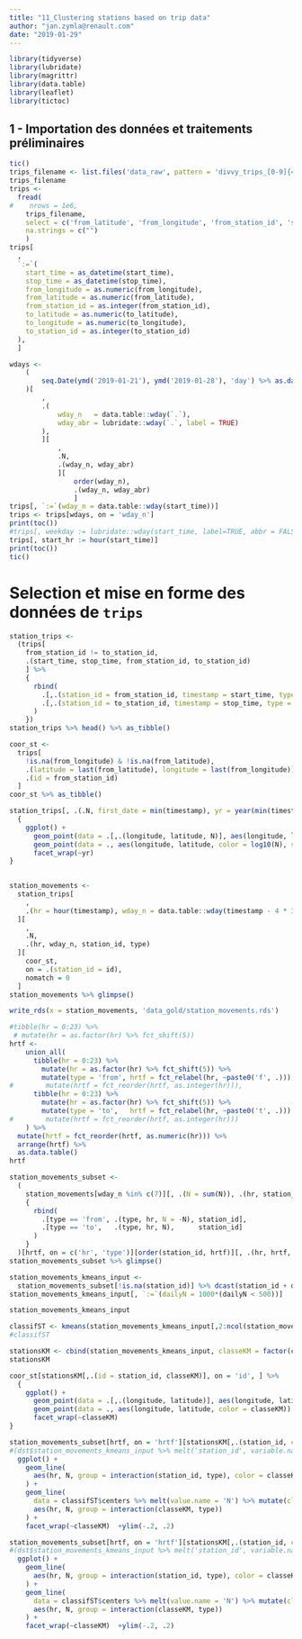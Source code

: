 ```yaml
---
title: "11_Clustering stations based on trip data"
author: "jan.zymla@renault.com"
date: "2019-01-29"
---
```


```r
library(tidyverse)
library(lubridate)
library(magrittr)
library(data.table)
library(leaflet)
library(tictoc)
```


## 1 - Importation des données et traitements préliminaires
```r
tic()
trips_filename <- list.files('data_raw', pattern = 'divvy_trips_[0-9]{4}(_[0-9]{2}){2}_.*\\.csv', full.names = TRUE) %>% max()
trips_filename
trips <- 
  fread(
#    nrows = 1e6,
    trips_filename, 
    select = c('from_latitude', 'from_longitude', 'from_station_id', 'start_time', 'stop_time', 'to_latitude', 'to_longitude', 'to_station_id'), 
    na.strings = c("")
    )
trips[
  , 
  `:=`(
    start_time = as_datetime(start_time),
    stop_time = as_datetime(stop_time),
    from_longitude = as.numeric(from_longitude),
    from_latitude = as.numeric(from_latitude),
    from_station_id = as.integer(from_station_id),
    to_latitude = as.numeric(to_latitude),
    to_longitude = as.numeric(to_longitude),
    to_station_id = as.integer(to_station_id)
  ), 
  ]

wdays <- 
    (
        seq.Date(ymd('2019-01-21'), ymd('2019-01-28'), 'day') %>% as.data.table()
    )[
        , 
        .(
            wday_n   = data.table::wday(`.`),
            wday_abr = lubridate::wday(`.`, label = TRUE)
        ),
        ][
            , 
            .N, 
            .(wday_n, wday_abr)
            ][
                order(wday_n), 
                .(wday_n, wday_abr)
                ]
trips[, `:=`(wday_n = data.table::wday(start_time))]
trips <- trips[wdays, on = 'wday_n']
print(toc())
#trips[, weekday := lubridate::wday(start_time, label=TRUE, abbr = FALSE)]
trips[, start_hr := hour(start_time)]
print(toc())
tic()
```


# Selection et mise en forme des données de `trips`
```r
station_trips <- 
  (trips[
    from_station_id != to_station_id,
    .(start_time, stop_time, from_station_id, to_station_id)
    ] %>% 
    { 
      rbind(
        .[,.(station_id = from_station_id, timestamp = start_time, type = 'from')],
        .[,.(station_id = to_station_id, timestamp = stop_time, type = 'to')]
      )
    })
station_trips %>% head() %>% as_tibble()
```
```r
coor_st <-
  trips[
    !is.na(from_longitude) & !is.na(from_latitude), 
    .(latitude = last(from_latitude), longitude = last(from_longitude)), 
    .(id = from_station_id)
  ]
coor_st %>% as_tibble()
```

```r
station_trips[, .(.N, first_date = min(timestamp), yr = year(min(timestamp))), .(id = station_id)][coor_st, on = 'id'] %>% 
  {
    ggplot() +
      geom_point(data = .[,.(longitude, latitude, N)], aes(longitude, latitude, size = log2(N)), colour = 'gray') +
      geom_point(data = ., aes(longitude, latitude, color = log10(N), size = (N))) +
      facet_wrap(~yr)
}
   
```
```r
station_movements <-
  station_trips[
    , 
    .(hr = hour(timestamp), wday_n = data.table::wday(timestamp - 4 * 3600), station_id, type)
  ][
    , 
    .N, 
    .(hr, wday_n, station_id, type)
  ][
    coor_st, 
    on = .(station_id = id), 
    nomatch = 0
  ]
station_movements %>% glimpse()
```
```r
write_rds(x = station_movements, 'data_gold/station_movements.rds')
```



```r
#tibble(hr = 0:23) %>% 
 # mutate(hr = as.factor(hr) %>% fct_shift(5)) 
hrtf <-
    union_all(
      tibble(hr = 0:23) %>% 
        mutate(hr = as.factor(hr) %>% fct_shift(5)) %>% 
        mutate(type = 'from', hrtf = fct_relabel(hr, ~paste0('f', .))), #%>% 
#        mutate(hrtf = fct_reorder(hrtf, as.integer(hr))),
      tibble(hr = 0:23) %>% 
        mutate(hr = as.factor(hr) %>% fct_shift(5)) %>%
        mutate(type = 'to',   hrtf = fct_relabel(hr, ~paste0('t', .))) #%>% 
#        mutate(hrtf = fct_reorder(hrtf, as.integer(hr)))
    ) %>%
  mutate(hrtf = fct_reorder(hrtf, as.numeric(hr))) %>% 
  arrange(hrtf) %>% 
  as.data.table()
hrtf
```



```r
station_movements_subset <- 
  (
    station_movements[wday_n %in% c(7)][, .(N = sum(N)), .(hr, station_id, type)] %>%
    { 
      rbind(
        .[type == 'from', .(type, hr, N = -N), station_id],
        .[type == 'to',   .(type, hr, N),      station_id]
      )
    }
  )[hrtf, on = c('hr', 'type')][order(station_id, hrtf)][, .(hr, hrtf, N, dailyN = sum(abs(N))), station_id][, .(N = N/dailyN, dailyN, station_id, hrtf)] 
station_movements_subset %>% glimpse()
```
```r
station_movements_kmeans_input <-
  station_movements_subset[!is.na(station_id)] %>% dcast(station_id + dailyN ~ hrtf, fill = 0, value.var = 'N')
station_movements_kmeans_input[, `:=`(dailyN = 1000*(dailyN < 500))]

station_movements_kmeans_input
```    
```r
classifST <- kmeans(station_movements_kmeans_input[,2:ncol(station_movements_kmeans_input)], centers = 12) 
#classifST
```
```r
stationsKM <- cbind(station_movements_kmeans_input, classeKM = factor(classifST$cluster))
stationsKM
```


```r
coor_st[stationsKM[,.(id = station_id, classeKM)], on = 'id', ] %>% 
  {
    ggplot() +
      geom_point(data = .[,.(longitude, latitude)], aes(longitude, latitude), colour = 'gray') +
      geom_point(data = ., aes(longitude, latitude, color = classeKM)) +
      facet_wrap(~classeKM)
}
```


```r
station_movements_subset[hrtf, on = 'hrtf'][stationsKM[,.(station_id, classeKM = classeKM)], on = 'station_id'] %>% 
#(dst$station_movements_kmeans_input %>% melt('station_id', variable.name = 'hrtf', value.name = 'N'))[hrtf, on='hrtf'][stationsKM[,.(station_id, classeKM = classeKM)], on = 'station_id'] %>% 
  ggplot() +
    geom_line(
      aes(hr, N, group = interaction(station_id, type), color = classeKM), alpha = .1
    ) +
    geom_line(
      data = classifST$centers %>% melt(value.name = 'N') %>% mutate(classeKM = as.factor(Var1), hrtf = Var2)%>% left_join(hrtf %>% as.tibble(), by = 'hrtf'),
      aes(hr, N, group = interaction(classeKM, type))
    ) +
    facet_wrap(~classeKM)  +ylim(-.2, .2)
```
```r
station_movements_subset[hrtf, on = 'hrtf'][stationsKM[,.(station_id, classeKM = classeKM)], on = 'station_id'] %>% 
#(dst$station_movements_kmeans_input %>% melt('station_id', variable.name = 'hrtf', value.name = 'N'))[hrtf, on='hrtf'][stationsKM[,.(station_id, classeKM = classeKM)], on = 'station_id'] %>% 
  ggplot() +
    geom_line(
      aes(hr, N, group = interaction(station_id, type), color = classeKM), alpha = .1
    ) +
    geom_line(
      data = classifST$centers %>% melt(value.name = 'N') %>% mutate(classeKM = as.factor(Var1), hrtf = Var2)%>% left_join(hrtf %>% as.tibble(), by = 'hrtf'),
      aes(hr, N, group = interaction(classeKM, type))
    ) +
    facet_wrap(~classeKM)  +ylim(-.2, .2)

```


